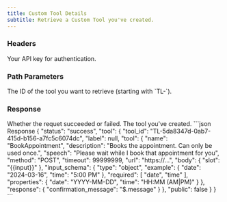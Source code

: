 ```yaml
---
title: Custom Tool Details
subtitle: Retrieve a Custom Tool you've created.
---
```



### Headers

<ParamField header="authorization" type="string" required>
  Your API key for authentication.
</ParamField>

### Path Parameters
<ParamField path="tool_id" type="string" required>
    The ID of the tool you want to retrieve (starting with `TL-`).
</ParamField>

### Response

<ResponseField name="status" type="string">
    Whether the requet succeeded or failed.
</ResponseField>

<ResponseField name="tool" type="array">
    The tool you've created.
</ResponseField>

<ResponseExample>
```json Response
{
    "status": "success",
    "tool": {
        "tool_id": "TL-5da8347d-0ab7-415d-b156-a7fc5c6074dc",
        "label": null,
        "tool": {
            "name": "BookAppointment",
            "description": "Books the appointment. Can only be used once.",
            "speech": "Please wait while I book that appointment for you",
            "method": "POST",
            "timeout": 99999999,
            "url": "https://...",
            "body": {
                "slot": "{{input}}"
            },
            "input_schema": {
                "type": "object",
                "example": {
                    "date": "2024-03-16",
                    "time": "5:00 PM"
                },
                "required": [
                    "date",
                    "time"
                ],
                "properties": {
                    "date": "YYYY-MM-DD",
                    "time": "HH:MM (AM|PM)"
                }
            },
            "response": {
                "confirmation_message": "$.message"
            }
        },
        "public": false
    }
}
```
</ResponseExample>

